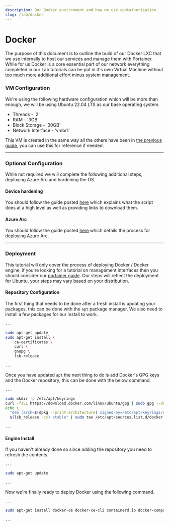 ```yaml
---
description: Our Docker environment and how we use containerisation.
slug: /lab/docker
---
```


# Docker 

The purpose of this document is to outline the build of our Docker LXC that we use internally to host our services and manage them with Portainer. While for us Docker is a core essential part of our network everything completed in our Lab tutorials can be put in it's own Virtual Machine without too much more additional effort minus system management.

### VM Configuration

We're using the following hardware configuration which will be more than enough, we will be using Ubuntu 22.04 LTS as our base operating system.

- Threads - '2'
- RAM - '3GB'
- Block Storage - '30GB'
- Network Interface - 'vmbr1'

This VM is created in the same way all the others have been in [the previous guide](/guides/lab/vms#creating-the-vm-1), you can use this for reference if needed. 

---

### Optional Configuration 

While not required we will complete the following additional steps, deploying Azure Arc and hardening the OS.

#### Device hardening

You should follow the guide posted [here](/guides/lab/hardening#ubuntu-script) which explains what the script does at a high level as well as providing links to download them.

#### Azure Arc 

You should follow the guide posted [here](/guides/lab/arc) which details the process for deploying Azure Arc.

---

### Deployment 

This tutorial will only cover the process of deploying Docker / Docker engine, if you're looking for a tutorial on management interfaces then you should consider our [portainer guide](#). Our steps will reflect the deployment for Ubuntu, your steps may vary based on your distribution.

#### Repository Configuration

The first thing that needs to be done after a fresh install is updating your packages, this can be done with the `apt` package manager. We also need to install a few packages for our install to work. 

```bash
...

sudo apt-get update 
sudo apt-get install \
    ca-certificates \
    curl \
    gnupg \
    lsb-release

...
```

Once you have updated `apt` the next thing to do is add Docker's GPG keys and the Docker repository, this can be done with the below command.

```bash
...

sudo mkdir -p /etc/apt/keyrings
curl -fsSL https://download.docker.com/linux/ubuntu/gpg | sudo gpg --dearmor -o /etc/apt/keyrings/docker.gpg
echo \
  "deb [arch=$(dpkg --print-architecture) signed-by=/etc/apt/keyrings/docker.gpg] https://download.docker.com/linux/ubuntu \
  $(lsb_release -cs) stable" | sudo tee /etc/apt/sources.list.d/docker.list > /dev/null
  
...
```

#### Engine Install

If you haven't already done so since adding the repository you need to refresh the contents.

```bash
...

sudo apt-get update

...
```

Now we're finally ready to deploy Docker using the following command.

```bash
...

sudo apt-get install docker-ce docker-ce-cli containerd.io docker-compose-plugin

...
```